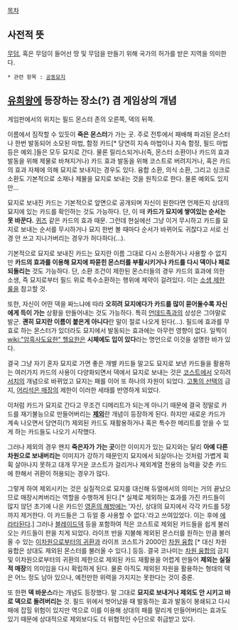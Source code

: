 [[목차]]
== 사전적 뜻 ==
[[무덤]], 혹은 무덤이 들어선 땅 및 무덤을 만들기 위해 국가의 허가를 받은 지역을 의미한다.
 * 관련 항목 : [[공동묘지]]

== [[유희왕]]에 등장하는 장소(?) 겸 게임상의 개념 ==

게임판에서의 위치는 필드 몬스터 존의 오른쪽, 덱의 뒤쪽.

이름에서 짐작할 수 있듯이 '''죽은 몬스터'''가 가는 곳.
주로 전투에서 패배해 파괴된 몬스터나 한번 발동되어 소모된 마법, 함정 카드[* 당연히 지속 마법이나 지속 함정, 필드 마법 등은 예외.]들은 모두 묘지로 간다.
물론 릴리스되거나(즉, 몬스터 소환이나 카드의 효과 발동을 위해 제물로 바쳐지거나) 카드 효과 발동을 위해 코스트로 버려지거나, 혹은 카드의 효과 자체에 의해 묘지로 보내지는 경우도 있다.
융합 소환, 의식 소환, 그리고 싱크로 소환도 기본적으로 소재나 제물을 묘지로 보내는 것을 원칙으로 한다. 물론 예외도 있지만...

묘지로 보내진 카드는 기본적으로 앞면으로 공개되며 자신이 원한다면 언제든지 상대의 묘지에 있는 카드를 확인하는 것도 가능하다. 단, 이 때 '''카드가 묘지에 쌓여있는 순서는 못 바꾼다.''' [[퀴즈]] 같은 카드의 효과 때문. 그런데 현실에선 그냥 이거 무시하고 카드를 묘지로 보내는 순서를 무시하거나 묘지 한번 볼 때마다 순서가 바뀌어도 귀찮다고 서로 신경 안 쓰고 지나가버리는 경우가 허다하다(...).

기본적으로 묘지로 보내진 카드는 묘지란 이름 그대로 다시 소환하거나 사용할 수 없지만 '''카드의 효과를 이용해 묘지에 파묻힌 몬스터를 부활시키거나 카드를 다시 덱이나 패로 되돌리는''' 것도 가능하다.
단, 소환 조건이 제한된 몬스터들의 경우 카드의 효과에 의한 소생, 즉 묘지로부터 필드 위로 특수소환하는 행위에 제약이 걸려있다. 이는 [[소생 제한 룰]]을 참고할 것.

또한, 자신이 어떤 덱을 짜느냐에 따라 '''오히려 묘지에다가 카드를 많이 묻어둘수록 자신에게 득이 가는''' 상황을 만들어내는 것도 가능하다.
특히 [[언데드족]]과의 상성은 그야말로 발군. '''괜히 묘지란 이름이 붙은게 아니다'''란 말이 절로 나오게 된다(...). 필드에 효과를 무효로 하는 몬스터가 있더라도 묘지에서 발동되는 효과에는 아무런 영향이 없다. 일찍이 [[wiki:"암흑사도요한" 헬요한]]은 '''시체에도 입이 있다'''라는 명언으로 이것을 설명한 바가 있다.

결국 그냥 자기 혼자 묘지로 가면 좋은 개별 카드들 말고도 묘지로 보낸 카드들을 활용하는 여러가지 카드의 사용이 다양화되면서 덱에서 묘지로 보내는 것은 [[코스트]]에서 오히려 [[서치]]의 개념으로 바뀌었고 묘지는 패를 이어 또 하나의 자원이 되었다. [[고통의 선택]]의 금지, [[어리석은 매장]]의 제한이 이러한 세태를 반영하게 되었다.

이처럼 카드가 묘지로 간다고 무조건 디메리트가 되는게 아니기 때문에 결국 정말로 카드를 재기불능으로 만들어버리는 '''[[제외]]'''란 개념이 등장하게 된다.
하지만 새로운 카드가 계속 나오면서 당연히(?) 제외된 카드도 재활용하거나 혹은 특수한 메리트를 얻을 수 있게 하는 카드들도 나오기 시작했다.

그러나 제외의 경우 왠지 '''죽은자가 가는 곳'''이란 이미지가 있는 묘지와는 달리 '''아예 다른 차원으로 보내버리는''' 이미지가 강하기 때문인지 묘지에서 되살아나는 것처럼 가볍게 휙휙 살아나지 못하고 대개 무거운 코스트가 걸리거나 제외계열 전용의 능력을 갖춘 카드에 한해서 귀환이 허용되는 경우가 많다.

그렇게 하여 제외시키는 것은 실질적으로 묘지를 대신해 듀얼에서의 의미는 거의 끝났으므로 매장시켜버리는 역할을 수행하게 된다.[* 실제로 제외하는 효과를 가진 카드들이 많지 않던 초기에 나온 카드인 [[영혼의 해방]]에는 '자신, 상대의 묘지에서 각각 카드를 5장까지 제거한다. 이 카드들은 그 듀얼 중 사용할 수 없다.'라고 쓰여있었다. 이는 후에 [[에라타]]된다.] 
그러나 [[블레이드]]덱 등을 포함하여 적은 코스트로 제외된 카드들을 쉽게 불러오는 카드들이 판을 치게 되었다. 라이프 반을 지불해 제외된 몬스터를 원하는 만큼 불러올 수 있는 [[이차원으로부터의 귀환]]과 라이프 코스트가 2000인 [[차원 융합]] [* 대신 차원융합은 상대도 제외된 몬스터를 불러올 수 있다.] 등등.
결국 코나미는 [[차원 융합]]의 금지 및 이차원으로부터의 귀환의 제한으로 제외된 카드 재활용을 어렵게 만들어 '''제외는 실질적 매장'''의 의미임을 다시 확립하게 된다. 물론 아직도 제외된 자원을 활용하는 형태의 덱은 어느 정도 남아 있으나, 예전만한 위력을 가지지는 못한다는 것이 중론.

또 한편 '''덱 바운스'''라는 개념도 등장했다. 말 그대로 '''묘지로 보내거나 제외도 안 시키고 바로 덱으로 돌려버리는''' 것. 필드 위에서 벗어났을 때 발동하는 효과 발동이 봉쇄되고 다시 패에 잡힐 위험이 있지만 역으로 이를 이용해 상대의 패를 말리게 만들어버리는 효과도 있기 때문에 상대적으로 제외보다도 더 위협적인 수단으로 취급받고 있다.

